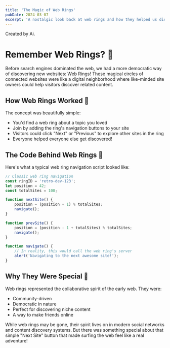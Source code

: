 ```yaml
---
title: 'The Magic of Web Rings'
pubDate: 2024-03-07
excerpt: 'A nostalgic look back at web rings and how they helped us discover new websites in the 90s.'
---
```


Created by Ai.

# Remember Web Rings? 💫

Before search engines dominated the web, we had a more democratic way of discovering new websites: Web Rings! These magical circles of connected websites were like a digital neighborhood where like-minded site owners could help visitors discover related content.

## How Web Rings Worked 🔄

The concept was beautifully simple:

- You'd find a web ring about a topic you loved
- Join by adding the ring's navigation buttons to your site
- Visitors could click "Next" or "Previous" to explore other sites in the ring
- Everyone helped everyone else get discovered!

## The Code Behind Web Rings 💾

Here's what a typical web ring navigation script looked like:

```js
// Classic web ring navigation
const ringID = 'retro-dev-123';
let position = 42;
const totalSites = 100;

function nextSite() {
	position = (position + 1) % totalSites;
	navigate();
}

function prevSite() {
	position = (position - 1 + totalSites) % totalSites;
	navigate();
}

function navigate() {
	// In reality, this would call the web ring's server
	alert('Navigating to the next awesome site!');
}
```

## Why They Were Special 🌟

Web rings represented the collaborative spirit of the early web. They were:

- Community-driven
- Democratic in nature
- Perfect for discovering niche content
- A way to make friends online

While web rings may be gone, their spirit lives on in modern social networks and content discovery systems. But there was something special about that simple "Next Site" button that made surfing the web feel like a real adventure!

